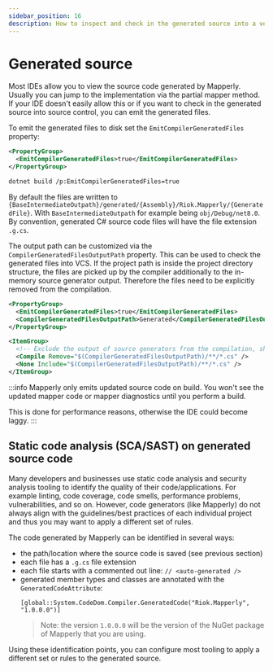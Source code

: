 ```yaml
---
sidebar_position: 16
description: How to inspect and check in the generated source into a version control system (VCS, GIT, ...)
---
```



# Generated source

Most IDEs allow you to view the source code generated by Mapperly. Usually you can jump to the implementation via the partial mapper method.
If your IDE doesn't easily allow this or if you want to check in the generated source into source control, you can emit the generated files.

To emit the generated files to disk set the `EmitCompilerGeneratedFiles` property:

<!-- do not indent this, it won't work, https://stackoverflow.com/a/67579641/3302887 -->

<Tabs groupId="msbuild-flags">
<TabItem value="proj-file" label="Project File (.csproj)" default>

```xml
<PropertyGroup>
  <EmitCompilerGeneratedFiles>true</EmitCompilerGeneratedFiles>
</PropertyGroup>
```

</TabItem>
<TabItem value="dotnet-cli" label=".NET CLI">

```bash
dotnet build /p:EmitCompilerGeneratedFiles=true
```

</TabItem>
</Tabs>

By default the files are written to `{BaseIntermediateOutpath}/generated/{Assembly}/Riok.Mapperly/{GeneratedFile}`.
With `BaseIntermediateOutpath` for example being `obj/Debug/net8.0`.
By convention, generated C# source code files will have the file extension `.g.cs`.

The output path can be customized via the `CompilerGeneratedFilesOutputPath` property.
This can be used to check the generated files into VCS.
If the project path is inside the project directory structure,
the files are picked up by the compiler additionally to the in-memory source generator output.
Therefore the files need to be explicitly removed from the compilation.

```xml
<PropertyGroup>
  <EmitCompilerGeneratedFiles>true</EmitCompilerGeneratedFiles>
  <CompilerGeneratedFilesOutputPath>Generated</CompilerGeneratedFilesOutputPath>
</PropertyGroup>

<ItemGroup>
  <!-- Exclude the output of source generators from the compilation, show it in the IDE -->
  <Compile Remove="$(CompilerGeneratedFilesOutputPath)/**/*.cs" />
  <None Include="$(CompilerGeneratedFilesOutputPath)/**/*.cs" />
</ItemGroup>
```

:::info
Mapperly only emits updated source code on build.
You won't see the updated mapper code or mapper diagnostics until you perform a build.

This is done for performance reasons,
otherwise the IDE could become laggy.
:::

## Static code analysis (SCA/SAST) on generated source code

Many developers and businesses use static code analysis and security analysis tooling to identify the quality of their code/applications.
For example linting, code coverage, code smells, performance problems, vulnerabilities, and so on.
However, code generators (like Mapperly) do not always align with the guidelines/best practices of each individual project
and thus you may want to apply a different set of rules.

The code generated by Mapperly can be identified in several ways:

- the path/location where the source code is saved (see previous section)
- each file has a `.g.cs` file extension
- each file starts with a commented out line: `// <auto-generated />`
- generated member types and classes are annotated with the `GeneratedCodeAttribute`:
  ```
  [global::System.CodeDom.Compiler.GeneratedCode("Riok.Mapperly", "1.0.0.0")]
  ```
  > Note: the version `1.0.0.0` will be the version of the NuGet package of Mapperly that you are using.

Using these identification points, you can configure most tooling to apply a different set or rules to the generated source.
